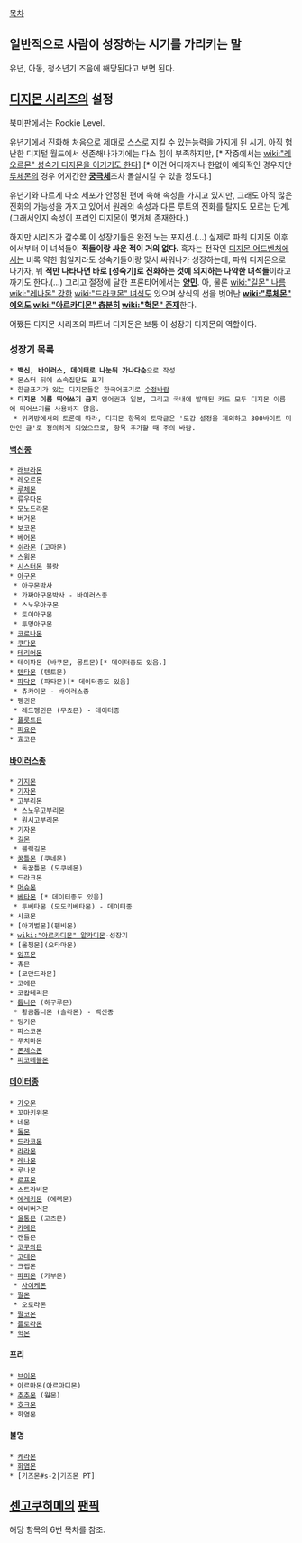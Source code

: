 [[목차]]

== 일반적으로 사람이 성장하는 시기를 가리키는 말 ==
유년, 아동, 청소년기 즈음에 해당된다고 보면 된다.

== [[디지몬 시리즈]]의 설정 ==
북미판에서는 Rookie Level.

유년기에서 진화해 처음으로 제대로 스스로 지킬 수 있는능력을 가지게 된 시기. 아직 험난한 디지털 월드에서 생존해나가기에는 다소 힘이 부족하지만, [* 작중에서는 [[wiki:"레오르몬" 성숙기 디지몬을 이기기도 한다]]].[* 이건 어디까지나 한없이 예외적인 경우지만 [[루체몬]]의 경우 어지간한 '''[[궁극체]]'''조차 몰살시킬 수 있을 정도다.]

유년기와 다르게 다소 세포가 안정된 편에 속해 속성을 가지고 있지만, 그래도 아직 많은 진화의 가능성을 가지고 있어서 원래의 속성과 다른 루트의 진화를 탈지도 모르는 단계.(그래서인지 속성이 프리인 디지몬이 몇개체 존재한다.)

하지만 시리즈가 갈수록 이 성장기들은 완전 노는 포지션.(…) 실제로 파워 디지몬 이후에서부터 이 녀석들이 '''적들이랑 싸운 적이 거의 없다.''' 혹자는 전작인 [[디지몬 어드벤처]]에서는 비록 약한 힘일지라도 성숙기들이랑 맞서 싸워나가 성장하는데, 파워 디지몬으로 나가자, 뭐 '''적만 나타나면 바로 [성숙기]로 진화하는 것에 의지하는 나약한 녀석들'''이라고 까기도 한다.(…) 그리고 절정에 달한 프론티어에서는 '''[[양민]]'''. 아, 물론 [[wiki:"길몬" 나름]] [[wiki:"레나몬" 강한]] [[wiki:"드라코몬" 녀석]]도 있으며 상식의 선을 벗어난 '''[[wiki:"루체몬" 예외]]도 [[wiki:"아르카디몬" 충분]]히 [[wiki:"헉몬" 존재]]'''한다.

어쨌든 디지몬 시리즈의 파트너 디지몬은 보통 이 성장기 디지몬의 역할이다.

=== 성장기 목록 === 
 * '''백신, 바이러스, 데이터로 나눈뒤 가나다순'''으로 작성
 * 몬스터 뒤에 소속집단도 표기
 * 한글표기가 있는 디지몬들은 한국어표기로 [[수정바람]]
 * '''디지몬 이름 띄어쓰기 금지''' 영어권과 일본, 그리고 국내에 발매된 카드 모두 디지몬 이름에 띄어쓰기를 사용하지 않음.
  * 위키방에서의 토론에 따라, 디지몬 항목의 토막글은 '도감 설정을 제외하고 300바이트 미만인 글'로 정의하게 되었으므로, 항목 추가할 때 주의 바람.

==== [[백신]]종 ====
 * [[래브라몬]]
 * 레오르몬
 * [[루체몬]]
 * 류우다몬
 * 모노드라몬
 * 버거몬
 * 보코몬
 * [[베어몬]]
 * [[쉬라몬]] (고마몬)
 * 스윔몬
 * [[시스터몬]] 블랑
 * [[아구몬]]
  * 아구몬박사  
  * 가짜아구몬박사 - 바이러스종
  * 스노우아구몬
  * 토이아구몬
  * 투명아구몬
 * [[코로나몬]]
 * [[쿠다몬]]
 * [[테리어몬]]
 * 테이파몬 (바쿠몬, 몽트몬)[* 데이터종도 있음.]
 * [[텐타몬]] (텐토몬)
 * [[파닥몬]] (파타몬)[* 데이터종도 있음]
  * 츄카이몬 - 바이러스종
 * 펭귄몬
  * 레드펭귄몬 (무쵸몬) - 데이터종
 * [[플롯트몬]]
 * [[피요몬]]
 * 효코몬

==== [[바이러스]]종 ====
 * [[가지몬]]
 * [[기자몬]] 
 * [[고부리몬]]
  * 스노우고부리몬
  * 원시고부리몬
 * [[기자몬]]
 * [[길몬]]
  * 블랙길몬
 * [[꿈틀몬]] (쿠네몬)
  * 독꿈틀몬 (도쿠네몬)
 * 드라크몬
 * [[머슈몬]]
 * [[베타몬]] [* 데이터종도 있음]
  * 투베타몬 (모도키베타몬) - 데이터종
 * 샤코몬
 * [아기벌몬](팬비몬)
 * [[wiki:"아르카디몬" 알카디몬]]-성장기
 * [올챙몬](오타마몬)
 * [[임프몬]]
 * 츄몬
 * [코만드라몬]
 * 코에몬
 * 코캅테리몬
 * [[톱니몬]] (하구루몬)
  * 황금톱니몬 (솔라몬) - 백신종
 * 팅커몬 
 * 파스코몬
 * 푸치마몬
 * [[폰체스몬]]
 * [[피코데블몬]]

==== [[데이터]]종 ====
 * [[가오몬]]
 * 꼬마키위몬
 * 네몬
 * [[돌몬]]
 * [[드라코몬]]
 * [[라라몬]]
 * [[레나몬]]
 * 루나몬
 * [[로프몬]]
 * 스트라비몬
 * [[에레키몬]] (에렉몬)
 * 에비버거몬
 * [[울퉁몬]] (고츠몬)
 * [[카메몬]]
 * 캔들몬
 * [[코쿠와몬]]
 * [[코테몬]]
 * 크랩몬
 * [[파피몬]] (가부몬)
  * [[사이케몬]]
 * [[팔몬]]
  * 오로라몬
 * [[팔코몬]]
 * [[플로라몬]]
 * [[헉몬]]

==== 프리 ====
 * [[브이몬]]
 * 아르마몬(아르마디몬)
 * [[추추몬]] (웜몬)
 * [[호크몬]]
 * 화염몬

==== 불명 ====
 * [[케라몬]]
 * [[화염몬]]
 * [기즈몬#s-2|기즈몬 PT]

== [[센고쿠히메]]의 [[팬픽]] ==
해당 항목의 6번 목차를 참조.
